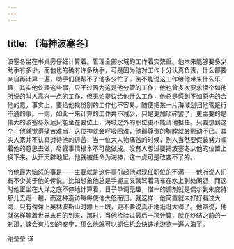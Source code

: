 ```yaml
---
---
---
```

title: 〔海神波塞冬〕
---




波塞冬坐在书桌旁仔细计算着。管理全部水域的工作着实繁重。他本来能够要多少助手有多少，而他也的确有许多助手，可是因为他对工作十分认真负责，什么都要亲自再计算一遍，助手们便帮不了他多少忙了。倒不能说这工作给他带来什么乐趣，其实他处理这些事，只不过因为这是他分管的工作，他也曾多次要求换个如他所说的叫人高兴一点的工作，但无论提议给他什么工作，他总是感到不如原先的合他的意。事实上，要给他找份别的工作也不容易。随便把某一片海域划归他管是行不通的事。一则，如此一来计算的工作并不减少，只是更加琐碎罢了，更主要的是伟大的波塞冬永远只能坐在要位上，海域之外的职位更不能请他担任。只要想到这个，他就觉得痛苦难当，这位神就会呼吸困难，他那尊贵的胸膛就会颤动不已。其实人家并不认真对待他的诉苦，当一位大人物痛苦的时候，别人当然要假装努力顺着他的意思去做，尽管事情根本不可能做成。没有人想过要把波塞冬从他的位置上换下来，从开天辟地起。他就被任命为海神，这一点可是改变不了的。

令他最为恼怒的事是——主要就是这件事引起他对现任职位的不满——他听说人们有不少关于他的传说。比如想象他总是手握三叉戟驾着马车在水上到处闲逛，而这时他正坐在大洋之底不停地计算着，日子单调无趣，惟一的调剂就是偶尔到朱庇特那儿去走一趟，而这种造访每每使他大怒而归。就这样，他简直就未好好看过大海，只有匆匆上奥林波斯山时瞟上一眼，更不要说真正地逛逛大海了。他常说，他就这样等着世界末日的到来，那时，当他检验过最后一项计算，就在终结之前的一刹那，该会有片刻的安宁，那么他就可以抓住机会快速地游览一遍大海了。

谢莹莹 译